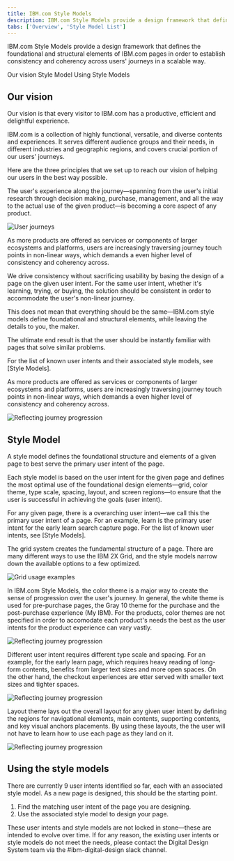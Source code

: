 ```yaml
---
title: IBM.com Style Models
description: IBM.com Style Models provide a design framework that defines the foundational and structural elements of IBM.com pages in order to establish consistency and coherency across users' journeys in a scalable way.
tabs: ['Overview', 'Style Model List']
---
```

<PageDescription>

IBM.com Style Models provide a design framework that defines the foundational and structural elements of IBM.com pages in order to establish consistency and coherency across users' journeys in a scalable way.

</PageDescription>

<AnchorLinks>

<AnchorLink>Our vision</AnchorLink>
<AnchorLink>Style Model</AnchorLink>
<AnchorLink>Using Style Models</AnchorLink>

</AnchorLinks>


## Our vision

Our vision is that every visitor to IBM.com has a productive, efficient and delightful experience.


IBM.com is a collection of highly functional, versatile, and diverse contents and experiences. It serves different audience groups and their needs, in different industries and geographic regions, and covers crucial portion of our users' journeys.


Here are the three principles that we set up to reach our vision of helping our users in the best way possible.

<Title>The experience is the product</Title>

The user's experience along the journey—spanning from the user's initial research through decision making, purchase, management, and all the way to the actual use of the given product—is becoming a core aspect of any product. 

<Row>
<Column colMd={12} colLg={12}>

![User journeys](./images/journey-non-linear.png)

</Column>
</Row>

<Title>Drive consistency around user intents</Title>

As more products are offered as services or components of larger ecosystems and platforms, users are increasingly traversing journey touch points in non-linear ways, which demands a even higher level of consistency and coherency across.


We drive consistency without sacrificing usability by basing the design of a page on the given user intent. For the same user intent, whether it's learning, trying, or buying, the solution should be consistent in order to accommodate the user's non-linear journey.


This does not mean that everything should be the same—IBM.com style models define foundational and structural elements, while leaving the details to you, the maker.


The ultimate end result is that the user should be instantly familiar with pages that solve similar problems.


For the list of known user intents and their associated style models, see [Style Models].

<Title>Reflect users&rsquo; journeys</Title>

As more products are offered as services or components of larger ecosystems and platforms, users are increasingly traversing journey touch points in non-linear ways, which demands a even higher level of consistency and coherency across.

<Row>
<Column colMd={12} colLg={12}>

![Reflecting journey progression](./images/journey-progression.png)

</Column>
</Row>


## Style Model
A style model defines the foundational structure and elements of a given page to best serve the primary user intent of the page.


Each style model is based on the user intent for the given page and defines the most optimal use of the foundational design elements—grid, color theme, type scale, spacing, layout, and screen regions—to ensure that the user is successful in achieving the goals (user intent).

<Title>Primary user intent</Title>

For any given page, there is a overarching user intent—we call this the primary user intent of a page. For an example, learn is the primary user intent for the early learn search capture page. For the list of known user intents, see [Style Models].


<Title>Grid usage</Title>

The grid system creates the fundamental structure of a page. There are many different ways to use the IBM 2X Grid, and the style models narrow down the available options to a few optimized.

<Row>
<Column colMd={12} colLg={12}>

![Grid usage examples](./images/grid-usage.png)

</Column>
</Row>

<Title>Primary color theme</Title>

In IBM.com Style Models, the color theme is a major way to create the sense of progression over the user's journey. In general, the white theme is used for pre-purchase pages, the Gray 10 theme for the purchase and the post-purchase experience (My IBM). For the products, color themes are not specified in order to accomodate each product's needs the best as the user intents for the product experience can vary vastly. 

<Row>
<Column colMd={12} colLg={12}>

![Reflecting journey progression](./images/color-themes.png)

</Column>
</Row>

<Title>Text sizes and spacing</Title>

Different user intent requires different type scale and spacing. For an example, for the early learn page, which requires heavy reading of long-form contents, benefits from larger text sizes and more open spaces. On the other hand, the checkout experiences are etter served with smaller text sizes and tighter spaces.

<Row>
<Column colMd={8} colLg={8}>

![Reflecting journey progression](./images/type-scales-spacing.png)

</Column>
</Row>

<Title>Layout and screen regions</Title>

Layout theme lays out the overall layout for any given user intent by defining the regions for navigational elements, main contents, supporting contents, and key visual anchors placements. By using these layouts, the the user will not have to learn how to use each page as they land on it.

<Row>
<Column colMd={8} colLg={8}>

![Reflecting journey progression](./images/screen-region-examples.png)

</Column>
</Row>

## Using the style models

There are currently 9 user intents identified so far, each with an associated style model. As a new page is designed, this should be the starting point.

1. Find the matching user intent of the page you are designing.
2. Use the associated style model to design your page.

<Title>Contribution</Title>

These user intents and style models are not locked in stone—these are intended to evolve over time. If for any reason, the existing user intents or style models do not meet the needs, please contact the Digital Design System team via the #ibm-digital-design slack channel.